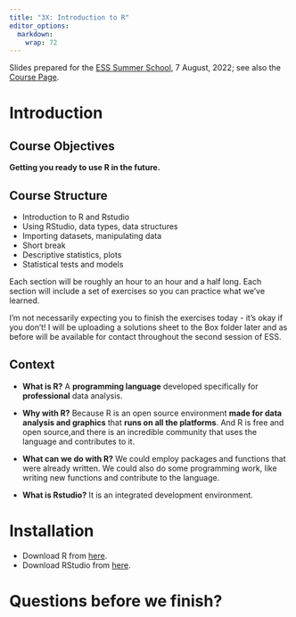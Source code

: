 ```yaml
---
title: "3X: Introduction to R"
editor_options: 
  markdown: 
    wrap: 72
---
```


Slides prepared for the [ESS Summer
School](https://essexsummerschool.com), 7 August, 2022; see also the
[Course
Page](https://essexsummerschool.com/summer-school-facts/courses/ess-2022-course-list/1x-2x-3x-introduction-to-r-course/).

# Introduction

## Course Objectives

**Getting you ready to use R in the future.**

## Course Structure

-   Introduction to R and Rstudio
-   Using RStudio, data types, data structures
-   Importing datasets, manipulating data
-   Short break
-   Descriptive statistics, plots
-   Statistical tests and models\

Each section will be roughly an hour to an hour and a half long. Each
section will include a set of exercises so you can practice what we've
learned.\

I'm not necessarily expecting you to finish the exercises today - it's
okay if you don't! I will be uploading a solutions sheet to the Box
folder later and as before will be available for contact throughout the
second session of ESS.\

## Context

-   **What is R?** A **programming language** developed specifically for
    **professional** data analysis.

-   **Why with R?** Because R is an open source environment **made for
    data analysis and graphics** that **runs on all the platforms**. And
    R is free and open source,and there is an incredible community that
    uses the language and contributes to it.

-   **What can we do with R?** We could employ packages and functions
    that were already written. We could also do some programming work,
    like writing new functions and contribute to the language.

-   **What is Rstudio?** It is an integrated development environment.

# Installation

-   Download R from [here](https://cran.r-project.org/).
-   Download RStudio from
    [here](https://www.rstudio.com/products/rstudio/download/).

# Questions before we finish?
